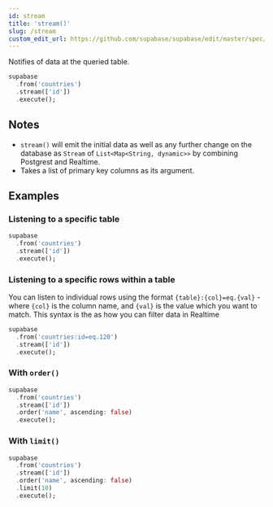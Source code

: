 ```yaml
---
id: stream
title: 'stream()'
slug: /stream
custom_edit_url: https://github.com/supabase/supabase/edit/master/spec/supabase_dart_v1_legacy.yml
---
```



Notifies of data at the queried table.

```dart
supabase
  .from('countries')
  .stream(['id'])
  .execute();
```

## Notes

- `stream()` will emit the initial data as well as any further change on the database as `Stream` of `List<Map<String, dynamic>>` by combining Postgrest and Realtime.
- Takes a list of primary key columns as its argument.

## Examples

### Listening to a specific table

```dart
supabase
  .from('countries')
  .stream(['id'])
  .execute();
```

### Listening to a specific rows within a table

You can listen to individual rows using the format `{table}:{col}=eq.{val}` - where `{col}` is the column name, and `{val}` is the value which you want to match.
This syntax is the as how you can filter data in Realtime

```dart
supabase
  .from('countries:id=eq.120')
  .stream(['id'])
  .execute();
```

### With `order()`

```dart
supabase
  .from('countries')
  .stream(['id'])
  .order('name', ascending: false)
  .execute();
```

### With `limit()`

```dart
supabase
  .from('countries')
  .stream(['id'])
  .order('name', ascending: false)
  .limit(10)
  .execute();
```
